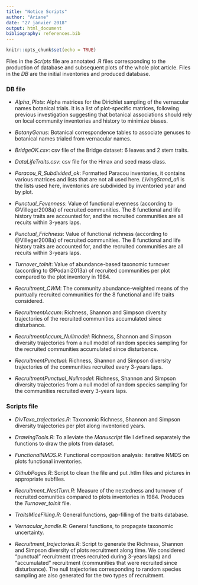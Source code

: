 ```yaml
---
title: "Notice Scripts"
author: "Ariane"
date: "27 janvier 2018"
output: html_document
bibliography: references.bib
---
```



```r
knitr::opts_chunk$set(echo = TRUE)
```


Files in the *Scripts* file are annotated .R files corresponding to the production of database and subsequent plots of the whole plot article.
Files in the *DB* are the initial inventories and produced database.


### DB file

- *Alpha_Plots*: Alpha matrices for the Dirichlet sampling of the vernacular names botanical trials. 
It is a list of plot-specific matrices, following previous investigation suggesting that botanical associations should rely on local community inventories and history to minimize biases.

- *BotanyGenus*: Botanical correspondence tables to associate genuses to botanical names trialed from vernacular names.

- *BridgeOK.csv*: csv file of the Bridge dataset: 6 leaves and 2 stem traits.

- *DataLifeTraits.csv*: csv file for the Hmax and seed mass class.

- *Paracou_R_Subdivided_ok*: Formatted Paracou inventories, it contains various matrices and lists that are not all used here. 
*LivingStand_all* is the lists used here, inventories are subdivided by inventoried year and by plot.

- *Punctual_Fevenness*: Value of functional evenness (according to @Villeger2008a) of recruited communities. 
The 8 functional and life history traits are accounted for, and the recruited communities are all recuits within 3-years laps.

- *Punctual_Frichness*: Value of functional richness (according to @Villeger2008a) of recruited communities. 
The 8 functional and life history traits are accounted for, and the recruited communities are all recuits within 3-years laps.

- *Turnover_toInit*: Value of abundance-based taxonomic turnover (according to @Podani2013a) of recruited communities per plot compared to the plot inventory in 1984.

- *Recruitment_CWM*: The community abundance-weighted means of the puntually recruited communities for the 8 functional and life traits considered.

- *RecruitmentAccum*: Richness, Shannon and Simpson diversity trajectories of the recruited communities accumulated since disturbance.

- *RecruitmentAccum_Nullmodel*: Richness, Shannon and Simpson diversity trajectories from a null model of random species sampling for the recruited communities accumulated since disturbance.

- *RecruitmentPunctual*: Richness, Shannon and Simpson diversity trajectories of the communities recruited every 3-years laps.

- *RecruitmentPunctual_Nullmodel*: Richness, Shannon and Simpson diversity trajectories from a null model of random species sampling for the communities recruited every 3-years laps.


### Scripts file

- *DivTaxo_trajectories.R*: Taxonomic Richness, Shannon and Simpson diversity trajectories per plot along inventoried years.

- *DrawingTools.R*: To alleviate the *Manuscript* file I defined separately the functions to draw the plots from dataset.

- *FunctionalNMDS.R*: Functional composition analysis: iterative NMDS on plots functional inventories.

- *GithubPages.R*: Script to clean the file and put .htlm files and pictures in appropriate subfiles.

- *Recruitment_NestTurn.R*: Measure of the nestedness and turnover of recruited comunities compared to plots inventories in 1984. Produces the *Turnover_toInit* file.

- *TraitsMiceFilling.R*: General functions, gap-filling of the traits database.

- *Vernacular_handle.R*: General functions, to propagate taxonomic uncertainty.

- *Recruitment_trajectories.R*: Script to generate the Richness, Shannon and Simpson diversity of plots recruitment along time. 
We considered "punctual" recruitment (trees recruited during 3-years laps) and "accumulated" recruitment (communities that were recruited since disturbance).
The null trajectories corresponding to random species sampling are also generated for the two types of recruitment.




